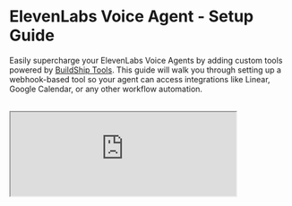 # ElevenLabs Voice Agent - Setup Guide




Easily supercharge your ElevenLabs Voice Agents by adding custom tools powered by
[BuildShip Tools](https://buildship.tools). This guide will walk you through setting up a webhook-based tool so your
agent can access integrations like Linear, Google Calendar, or any other workflow automation.

<br />
<iframe
  className='aspect-video w-full'
  src='https://www.youtube.com/embed/dH_rPldsUKw'
  allow='accelerometer; autoplay; clipboard-write; encrypted-media; gyroscope; picture-in-picture'
  allowFullScreen
  width='80%'
/>

## Prerequisites

- **ElevenLabs Account:** Create or log in to your account at
  [ElevenLabs Voice Agents Dashboard](https://elevenlabs.io/app/conversational-ai/agents).

- **Agent Setup:** Ensure you have a conversational AI Agent created. If not, follow the on-screen steps to set one up.

## Step 1: Add a Custom Tool

<Steps>
### Navigate to your Agent
Open the agent for which you want to add a tool.

### Open the Tools Section

Scroll to the bottom of your agent's setup page to find the **Tools** section.

### Add a Tool

Click **Add tool** and select **Custom Tool** from the dropdown.

</Steps>

## Step 2: Configure the Tool

<Steps>
### Select the Tool Type
Select **Webhook** as the tool type.
<Image src={elevenlabsTool} alt='ElevenLabs Tool Configuration' width={1200} />

### Add a Tool Name & Description

- **Name:** Use a unique, CamelCase identifier (e.g., `LinearChangeLog`).
- **Description:** Paste or generate a concise description for your tool's purpose.

### Add the Endpoint URL and Method

- **Method:** `POST`
- **Endpoint URL:** Copy the generated endpoint from your Tool Trigger E.g:

```
https://your-buildship-host/executeWorkflow/{flowId}/{triggerId}
```

</Steps>

## Step 3: Set Headers

In the **Headers** section, click **Add header** and fill as follows:

| Name                | Value                                        |
| ------------------- | -------------------------------------------- |
| `BUILDSHIP_API_KEY` | _(Copy from BuildShip Tool API Key section)_ |

**Example:**

- **Name:** `BUILDSHIP_API_KEY`
- **Value:** `your_api_key_here`

<Image src={elevenlabsInstructions} alt='ElevenLabs Tool Instructions' width={1200} />

## Step 4: Enable Body Parameters

<Steps>
### Enable Body Parameters
Switch on the option to enable body parameters.

### Add Properties

For each required input (e.g., `startDate`, `endDate`), click **Add property** and configure as follows:

| Data Type | Identifier  | Description                         | Value Type       |
| --------- | ----------- | ----------------------------------- | ---------------- |
| String    | `startDate` | Start date for the change log query | Dynamic Variable |
| String    | `endDate`   | End date for the change log query   | Dynamic Variable |

_Add a description for each property to help the agent understand their use._

</Steps>

## Step 5: Save and Test

<Steps>
### Save Tool
Click **Add Tool** and ensure your changes are saved.

### Test the Integration

- Try prompting your agent with a query like: `What happened in the last week on Linear?`
- The agent will ask for `startDate` and `endDate`, then return the change log from your integration.

</Steps>

## Advanced Options

- **Wait for Output Before Responding:** Enable this if you want the agent to wait for the tool's response before
  replying.
- **System Prompt, LLM, Voice, etc.:** Customize these in the agent settings for further control.
- **Embed Code:** Use the provided embed code to integrate your agent into other applications (e.g., Bolt.new, Cursor,
  Windsurf).

With BuildShip.Tools, you can easily extend ElevenLabs Voice Agents to automate and streamline tasks across your
favorite platforms. Map out your workflows, create tools, and empower your agents to deliver more value!
